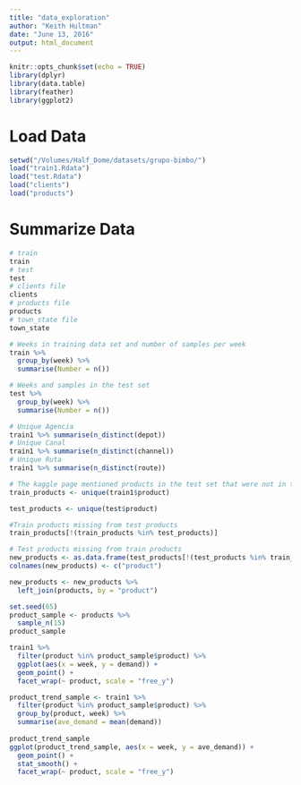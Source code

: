 ```yaml
---
title: "data_exploration"
author: "Keith Hultman"
date: "June 13, 2016"
output: html_document
---
```


```r
knitr::opts_chunk$set(echo = TRUE)
library(dplyr)
library(data.table)
library(feather)
library(ggplot2)
```
# Load Data

```r
setwd("/Volumes/Half_Dome/datasets/grupo-bimbo/")
load("train1.Rdata")
load("test.Rdata")
load("clients")
load("products")


```


# Summarize Data

```r
# train
train
# test
test
# clients file
clients
# products file
products
# town_state file
town_state

# Weeks in training data set and number of samples per week
train %>% 
  group_by(week) %>%
  summarise(Number = n())

# Weeks and samples in the test set
test %>%
  group_by(week) %>%
  summarise(Number = n())

# Unique Agencia
train1 %>% summarise(n_distinct(depot))
# Unique Canal
train1 %>% summarise(n_distinct(channel))
# Unique Ruta
train1 %>% summarise(n_distinct(route))

# The kaggle page mentioned products in the test set that were not in the train set
train_products <- unique(train1$product)

test_products <- unique(test$product)

#Train products missing from test products
train_products[!(train_products %in% test_products)]

# Test products missing from train products
new_products <- as.data.frame(test_products[!(test_products %in% train_products)])
colnames(new_products) <- c("product")

new_products <- new_products %>%
  left_join(products, by = "product")


```

```r
set.seed(65)
product_sample <- products %>% 
  sample_n(15)
product_sample

train1 %>% 
  filter(product %in% product_sample$product) %>%
  ggplot(aes(x = week, y = demand)) +
  geom_point() +
  facet_wrap(~ product, scale = "free_y")

product_trend_sample <- train1 %>% 
  filter(product %in% product_sample$product) %>%
  group_by(product, week) %>%
  summarise(ave_demand = mean(demand))
  
product_trend_sample  
ggplot(product_trend_sample, aes(x = week, y = ave_demand)) +
  geom_point() +
  stat_smooth() +
  facet_wrap(~ product, scale = "free_y")



```

